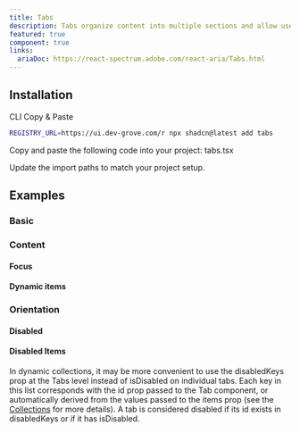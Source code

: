 ```yaml
---
title: Tabs
description: Tabs organize content into multiple sections and allow users to navigate between them.
featured: true
component: true
links:
  ariaDoc: https://react-spectrum.adobe.com/react-aria/Tabs.html
---
```


<ComponentPreview name="tabs-demo" />

## Installation

<Tabs defaultValue="cli">

<TabsList>
  <TabsTrigger value="cli">CLI</TabsTrigger>
  <TabsTrigger value="manual">Copy & Paste</TabsTrigger>
</TabsList>

<TabsContent value="cli">

```bash
REGISTRY_URL=https://ui.dev-grove.com/r npx shadcn@latest add tabs
```

</TabsContent>

<TabsContent value="manual">

<Steps>

<Step>Copy and paste the following code into your project: tabs.tsx</Step>

<ComponentSource name="tabs" />

<Step>Update the import paths to match your project setup.</Step>

</Steps>

</TabsContent>

</Tabs>

## Examples

### Basic

<ComponentPreview name="tabs-demo" />

### Content

#### Focus

<ComponentPreview name="tabs-focus" />

#### Dynamic items

<ComponentPreview name="tabs-dynamic" />

### Orientation

<ComponentPreview name="tabs-vertical" />

#### Disabled

<ComponentPreview name="tabs-disabled" />

#### Disabled Items

<ComponentPreview name="tabs-disabled-items" />

In dynamic collections, it may be more convenient to use the disabledKeys prop at the Tabs level instead of isDisabled on individual tabs. Each key in this list corresponds with the id prop passed to the Tab component, or automatically derived from the values passed to the items prop (see the [Collections](https://react-spectrum.adobe.com/react-aria/collections.html) for more details). A tab is considered disabled if its id exists in disabledKeys or if it has isDisabled.

<ComponentPreview name="tabs-disabled-dynamic" />
